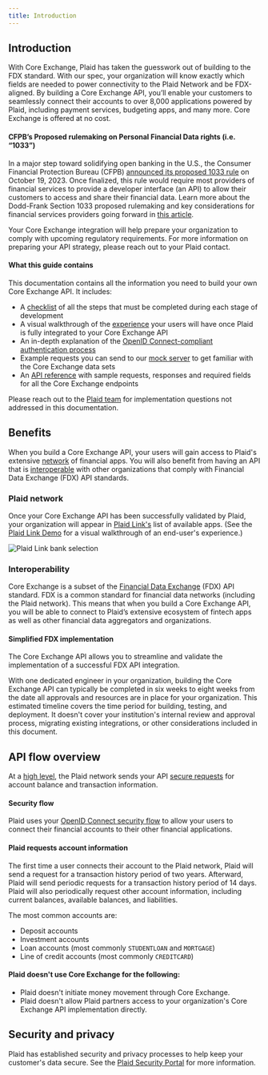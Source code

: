 ```yaml
---
title: Introduction
---
```


## Introduction

With Core Exchange, Plaid has taken the guesswork out of building to the FDX standard.
With our spec, your organization will know exactly which fields are needed to power connectivity to the Plaid Network and be FDX-aligned.
By building a Core Exchange API, you’ll enable your customers to seamlessly connect their accounts to over 8,000 applications powered by Plaid,
including payment services, budgeting apps, and many more.
Core Exchange is offered at no cost.

#### CFPB’s Proposed rulemaking on Personal Financial Data rights (i.e. “1033”)

In a major step toward solidifying open banking in the U.S., the Consumer Financial Protection Bureau (CFPB) [announced its proposed 1033 rule](https://www.consumerfinance.gov/about-us/newsroom/cfpb-proposes-rule-to-jumpstart-competition-and-accelerate-shift-to-open-banking/) on October 19, 2023.
Once finalized, this rule would require most providers of financial services to provide a developer interface (an API) to allow their customers to access and share their financial data.
Learn more about the Dodd-Frank Section 1033 proposed rulemaking and key considerations for financial services providers going forward in [this article](https://plaid.com/resources/compliance/section-1033/).

Your Core Exchange integration will help prepare your organization to comply with upcoming regulatory requirements.
For more information on preparing your API strategy, please reach out to your Plaid contact.

#### What this guide contains

This documentation contains all the information you need to build your own Core Exchange API.
It includes:

- A [checklist](https://plaid.github.io/core-exchange/implementation-checklists) of all the steps that must be completed during each stage of development
- A visual walkthrough of the [experience](https://plaid.github.io/core-exchange/user-experience) your users will have once Plaid is fully integrated to your Core Exchange API
- An in-depth explanation of the [OpenID Connect-compliant authentication process](https://plaid.github.io/core-exchange/authentication)
- Example requests you can send to our [mock server](https://plaid.github.io/core-exchange/example) to get familiar with the Core Exchange data sets
- An [API reference](https://plaid.github.io/core-exchange/api-versions/five-dot-two) with sample requests, responses and required fields for all the Core Exchange endpoints

Please reach out to the [Plaid team](mailto:dataconnectivity@plaid.com) for implementation questions not addressed in this documentation.

## Benefits

When you build a Core Exchange API, your users will gain access to Plaid's extensive [network](#plaid-network) of financial apps.
You will also benefit from having an API that is [interoperable](#interoperability) with other organizations that comply with Financial Data Exchange (FDX) API standards.

### Plaid network

Once your Core Exchange API has been successfully validated by Plaid, your organization will appear in [Plaid Link's](https://plaid.github.io/core-exchange/user-experience) list of available apps.
(See the [Plaid Link Demo](https://plaid.com/demo/) for a visual walkthrough of an end-user's experience.)

![Plaid Link bank selection](https://plaid.github.io/core-exchange/images/plaid_link.png "Plaid Link bank selection")

### Interoperability

Core Exchange is a subset of the [Financial Data Exchange](https://plaid.com/resources/api/what-is-fdx/) (FDX) API standard.
FDX is a common standard for financial data networks (including the Plaid network).
This means that when you build a Core Exchange API, you will be able to connect to Plaid’s extensive ecosystem of fintech apps as well as other financial data aggregators and organizations.

#### Simplified FDX implementation

The Core Exchange API allows you to streamline and validate the implementation of a successful FDX API integration.

With one dedicated engineer in your organization, building the Core Exchange API can typically be completed in six weeks to eight weeks from the date all approvals and resources are in place for your organization.
This estimated timeline covers the time period for building, testing, and deployment.
It doesn't cover your institution's internal review and approval process, migrating existing integrations, or other considerations included in this document.

## API flow overview

At a [high level](https://plaid.github.io/core-exchange/authentication#authorization-flow-overview), the Plaid network sends your API [secure requests](#security-flow) for account balance and transaction information.

#### Security flow

Plaid uses your [OpenID Connect security flow](https://plaid.github.io/core-exchange/authentication#authorization-flow) to allow your users to connect their financial accounts to their other financial applications.

#### Plaid requests account information

The first time a user connects their account to the Plaid network, Plaid will send a request for a transaction history period of two years.
Afterward, Plaid will send periodic requests for a transaction history period of 14 days. Plaid will also periodically request other account information, including current balances, available balances, and liabilities.

The most common accounts are:

- Deposit accounts
- Investment accounts
- Loan accounts (most commonly `STUDENTLOAN` and `MORTGAGE`)
- Line of credit accounts (most commonly `CREDITCARD`)

#### Plaid doesn't use Core Exchange for the following:

- Plaid doesn't initiate money movement through Core Exchange.
- Plaid doesn't allow Plaid partners access to your organization's Core Exchange API implementation directly.


## Security and privacy

Plaid has established security and privacy processes to help keep your customer's data secure.
See the <a href='https://security.plaid.com/' target='_blank'>Plaid Security Portal</a> for more information.
